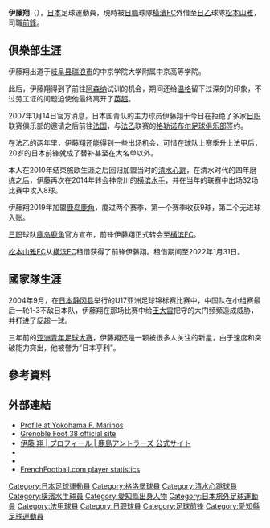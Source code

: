 {{noteTA
|G1=Football
|G2=JLeague
|1=zh-hans:格勒诺布尔; zh-hk:格洛堡;zh-tw:格勒諾布爾;
}}
{{Football player infobox
| playername= 伊藤翔
| fullname = 伊藤翔
| nickname = 
| image = [[File:Ito_Sho,_Omiya_vs_Shimizu_2012_(cropped).jpg|200px]]
| dateofbirth = {{birth date and age|1988|7|24}}
| cityofbirth = [[愛知縣|愛知縣]][[春日井市|春日井市]]
| countryofbirth = {{JPN}}
| height = {{height|m=1.84}}
| currentclub  = [[松本山雅|松本山雅]]（[[橫濱FC|橫濱FC]]外借）
| clubnumber  = 15
| position = 前鋒
| youthyears1 = 2004–2006
| youthclubs1 = [[中京大學|中京大學]]
| years1 = 2007–2010 
| clubs1 = [[格勒諾布爾足球俱樂部|格勒諾布爾]]
| caps1 = 5 
| goals1 = 0
| years2 = 2010–2014 
| clubs2 = [[清水心跳|清水心跳]] 
| caps2 = 49 
| goals2 = 8
| years3 = 2014–2018 
| clubs3 = [[橫濱水手|橫濱水手]] 
| caps3 = 134 
| goals3 = 29
| years4 = 2019–2020
| clubs4 = [[鹿島鹿角|鹿島鹿角]] 
| caps4 = 40 
| goals4 = 8
| years5 = 2021–
| clubs5 = [[橫濱FC|橫濱FC]] 
| caps5 = 15
| goals5 = 0
| years6 = 2021–
| clubs6 = → [[松本山雅|松本山雅]] (外借)
| caps6 = 18
| goals6 = 4
| club-update = 2021年12月4日
}}
{{japanese|japanese=伊藤翔|kana=いとう しょう|romaji=Ito Sho}}
'''伊藤翔'''（{{bd|1988年|7月24日|catIdx=Ito, Sho}}），[[日本|日本]]足球運動員，現時被[[日本職業足球聯賽|日職]]球隊[[橫濱FC|橫濱FC]]外借至[[日本職業足球乙級聯賽|日乙]]球隊[[松本山雅|松本山雅]]，司職[[前鋒|前鋒]]。

==俱樂部生涯==
伊藤翔出道于[[岐阜县|岐阜县]][[瑞浪市|瑞浪市]]的中京学院大学附属中京高等学院。

此后，伊藤翔得到了前往[[阿森纳|阿森纳]]试训的机会，期间还给[[温格|温格]]留下过深刻的印象，不过劳工证的问题迫使他最终离开了[[英超|英超]]。

2007年1月14日官方消息，日本国青队的主力球员伊藤翔于今日在拒绝了多家[[日职|日职]]联赛俱乐部的邀请之后前往[[法国|法国]]，与[[法乙|法乙]]联赛的[[格勒诺布尔足球俱乐部|格勒诺布尔足球俱乐部]]签约。

在法乙的两年里，伊藤翔还能得到一些出场机会，可惜在球队上赛季升上法甲后，20岁的日本前锋就成了替补甚至在大名单以外。

本人在2010年结束旅欧生涯之后回归加盟当时的[[清水心跳|清水心跳]]，在清水时代的四年磨练之后，伊藤再次在2014年转会神奈川的[[横滨水手|横滨水手]]，并在当年的联赛中出场32场比赛中攻入8球。

伊藤翔2019年加盟[[鹿岛鹿角|鹿岛鹿角]]，度过两个赛季，第一个赛季收获9球，第二个无进球入账。

[[日职|日职]]球队[[鹿岛鹿角|鹿岛鹿角]]官方宣布，前锋伊藤翔正式转会至[[横滨FC|横滨FC]]。

[[松本山雅FC|松本山雅FC]]从[[横滨FC|横滨FC]]租借获得了前锋伊藤翔。租借期间至2022年1月31日。

==國家隊生涯==
2004年9月，在[[日本|日本]][[静冈县|静冈县]]举行的U17亚洲足球锦标赛比赛中，中国队在小组赛最后一轮1-3不敌日本队，伊藤翔在那场比赛中给[[王大雷|王大雷]]把守的大门频频造成威胁，并打进了反超一球。

三年前的[[亚洲青年足球大赛|亚洲青年足球大赛]]，伊藤翔还是一颗被很多人关注的新星，由于速度和突破能力突出，他被誉为“日本亨利”。

==參考資料==
{{reflist}}

==外部連結==
*[http://www.f-marinos.com/club/player/top/2016/16 Profile at Yokohama F. Marinos] {{Wayback|url=http://www.f-marinos.com/club/player/top/2016/16 |date=20161027044559 }}
* [https://web.archive.org/web/20081111214926/http://www.gf38.fr/jp/ Grenoble Foot 38 official site] {{ja}}
* [http://www.so-net.ne.jp/antlers/clubs/ito-sho.html 伊藤 翔 | プロフィール | 鹿島アントラーズ 公式サイト] {{Wayback|url=http://www.so-net.ne.jp/antlers/clubs/ito-sho.html |date=20190907081155 }}
* {{J.League player}}
* {{Instagram|shoito16}}
*[https://web.archive.org/web/20071019100012/http://www.frenchleague.com/joueur/index.asp?no_joueur=114854 FrenchFootball.com player statistics]

[[Category:日本足球運動員|Category:日本足球運動員]]
[[Category:格洛堡球員|Category:格洛堡球員]]
[[Category:清水心跳球員|Category:清水心跳球員]]
[[Category:橫濱水手球員|Category:橫濱水手球員]]
[[Category:愛知縣出身人物|Category:愛知縣出身人物]]
[[Category:日本旅外足球運動員|Category:日本旅外足球運動員]]
[[Category:法甲球員|Category:法甲球員]]
[[Category:日职球員|Category:日职球員]]
[[Category:足球前锋|Category:足球前锋]]
[[Category:愛知縣足球運動員|Category:愛知縣足球運動員]]